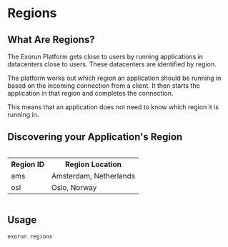 # Regions

## What Are Regions?

The Exorun Platform gets close to users by running applications in datacenters close to users. These datacenters are identified by region.

The platform works out which region an application should be running in based on the incoming connection from a client. It then starts the application in that region and completes the connection.

This means that an application does not need to know which region it is running in.


## Discovering your Application's Region

<div style="overflow-x:auto;">
  <table>
    <tr>
      <th>Region ID</th>
      <th>Region Location</th>
    </tr>
    <tr>
      <td>ams</td>
      <td>Amsterdam, Netherlands</td>
    </tr>
    <tr>
      <td>osl</td>
      <td>Oslo, Norway</td>
    </tr>
  </table>
</div>

## Usage
```sh
exorun regions
```